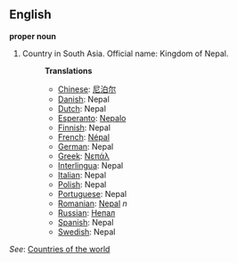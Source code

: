 ==English==

'''proper noun'''

# Country in South Asia. Official name: Kingdom of Nepal.
#:'''Translations'''
#:*[[Chinese]]: [[尼泊尔]]
#:*[[Danish]]: Nepal
#:*[[Dutch]]: Nepal
#:*[[Esperanto]]: [[Nepalo]]
#:*[[Finnish]]: Nepal
#:*[[French]]: [[Népal]]
#:*[[German]]: Nepal
#:*[[Greek]]: [[Νεπάλ]]
#:*[[Interlingua]]: Nepal
#:*[[Italian]]: Nepal
#:*[[Polish]]: Nepal
#:*[[Portuguese]]: Nepal
#:*[[Romanian]]: [[Nepal]] ''n''
#:*[[Russian]]: [[Непал]]
#:*[[Spanish]]: Nepal
#:*[[Swedish]]: Nepal

''See'': [[Countries of the world]]